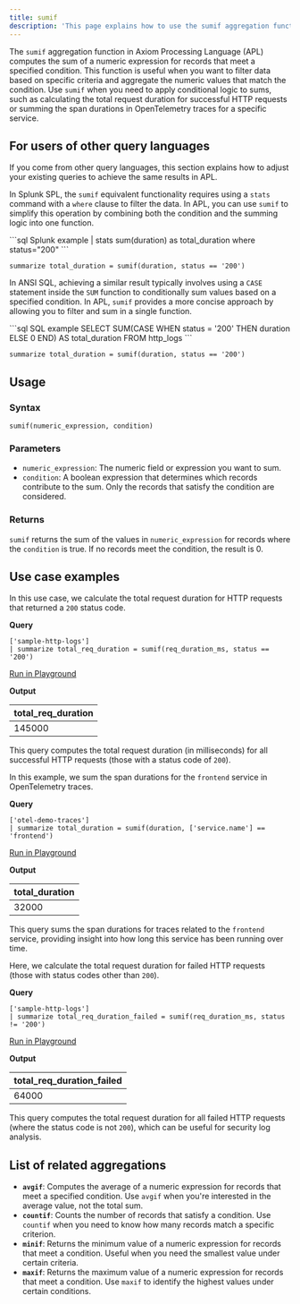 ```yaml
---
title: sumif
description: 'This page explains how to use the sumif aggregation function in APL.'
---
```


The `sumif` aggregation function in Axiom Processing Language (APL) computes the sum of a numeric expression for records that meet a specified condition. This function is useful when you want to filter data based on specific criteria and aggregate the numeric values that match the condition. Use `sumif` when you need to apply conditional logic to sums, such as calculating the total request duration for successful HTTP requests or summing the span durations in OpenTelemetry traces for a specific service.

## For users of other query languages

If you come from other query languages, this section explains how to adjust your existing queries to achieve the same results in APL.

<AccordionGroup>
<Accordion title="Splunk SPL users">

In Splunk SPL, the `sumif` equivalent functionality requires using a `stats` command with a `where` clause to filter the data. In APL, you can use `sumif` to simplify this operation by combining both the condition and the summing logic into one function.

<CodeGroup>
```sql Splunk example
| stats sum(duration) as total_duration where status="200"
```

```kusto APL equivalent
summarize total_duration = sumif(duration, status == '200')
```
</CodeGroup>

</Accordion>
<Accordion title="ANSI SQL users">

In ANSI SQL, achieving a similar result typically involves using a `CASE` statement inside the `SUM` function to conditionally sum values based on a specified condition. In APL, `sumif` provides a more concise approach by allowing you to filter and sum in a single function.

<CodeGroup>
```sql SQL example
SELECT SUM(CASE WHEN status = '200' THEN duration ELSE 0 END) AS total_duration
FROM http_logs
```

```kusto APL equivalent
summarize total_duration = sumif(duration, status == '200')
```
</CodeGroup>

</Accordion>
</AccordionGroup>

## Usage

### Syntax

```kusto
sumif(numeric_expression, condition)
```

### Parameters

- `numeric_expression`: The numeric field or expression you want to sum.
- `condition`: A boolean expression that determines which records contribute to the sum. Only the records that satisfy the condition are considered.

### Returns

`sumif` returns the sum of the values in `numeric_expression` for records where the `condition` is true. If no records meet the condition, the result is 0.

## Use case examples

<Tabs>
<Tab title="Log analysis">

In this use case, we calculate the total request duration for HTTP requests that returned a `200` status code.

**Query**

```kusto
['sample-http-logs']
| summarize total_req_duration = sumif(req_duration_ms, status == '200')
```

[Run in Playground](https://play.axiom.co/axiom-play-qf1k/explorer?initForm=%7B%22apl%22%3A%22%5B%27sample-http-logs%27%5D%20%7C%20summarize%20total_req_duration%20%3D%20sumif%28req_duration_ms%2C%20status%20%3D%3D%20%27200%27%29%22%7D)

**Output**

| total_req_duration |
|--------------------|
| 145000             |

This query computes the total request duration (in milliseconds) for all successful HTTP requests (those with a status code of `200`).

</Tab>
<Tab title="OpenTelemetry traces">

In this example, we sum the span durations for the `frontend` service in OpenTelemetry traces.

**Query**

```kusto
['otel-demo-traces']
| summarize total_duration = sumif(duration, ['service.name'] == 'frontend')
```

[Run in Playground](https://play.axiom.co/axiom-play-qf1k/explorer?initForm=%7B%22apl%22%3A%22%5B%27otel-demo-traces%27%5D%20%7C%20summarize%20total_duration%20%3D%20sumif%28duration%2C%20%5B%27service.name%27%5D%20%3D%3D%20%27frontend%27%29%22%7D)

**Output**

| total_duration |
|----------------|
| 32000          |

This query sums the span durations for traces related to the `frontend` service, providing insight into how long this service has been running over time.

</Tab>
<Tab title="Security logs">

Here, we calculate the total request duration for failed HTTP requests (those with status codes other than `200`).

**Query**

```kusto
['sample-http-logs']
| summarize total_req_duration_failed = sumif(req_duration_ms, status != '200')
```

[Run in Playground](https://play.axiom.co/axiom-play-qf1k/explorer?initForm=%7B%22apl%22%3A%22%5B%27sample-http-logs%27%5D%20%7C%20summarize%20total_req_duration_failed%20%3D%20sumif%28req_duration_ms%2C%20status%20%21%3D%20%27200%27%29%22%7D)

**Output**

| total_req_duration_failed |
|---------------------------|
| 64000                     |

This query computes the total request duration for all failed HTTP requests (where the status code is not `200`), which can be useful for security log analysis.

</Tab>
</Tabs>

## List of related aggregations

- **`avgif`**: Computes the average of a numeric expression for records that meet a specified condition. Use `avgif` when you're interested in the average value, not the total sum.
- **`countif`**: Counts the number of records that satisfy a condition. Use `countif` when you need to know how many records match a specific criterion.
- **`minif`**: Returns the minimum value of a numeric expression for records that meet a condition. Useful when you need the smallest value under certain criteria.
- **`maxif`**: Returns the maximum value of a numeric expression for records that meet a condition. Use `maxif` to identify the highest values under certain conditions.